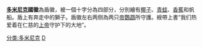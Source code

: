 {{Infobox coat of arms
|name             = 多米尼克国徽
|image            = Coat-of-arms-of-Dominica.svg
|image_width      = 
|middle           =
|middle_width     =
|middle_caption   = 
|lesser           = 
|lesser_width     = 
|lesser_caption   = 
|armiger          = [[多米尼克国|多米尼克国]]
|year_adopted     = 1961年
|crest            = 
|torse            = 
|shield           = 
|supporters       =
|compartment      = 
|motto            = 
|orders           = 
|other_elements   = 
|earlier_versions = 
|use              = 
}}
'''[[多米尼克|多米尼克]]國徽'''為盾徽，被一個十字分為四部分，分別繪有[[椰子|椰子]]、[[青蛙|青蛙]]、[[香蕉|香蕉]]和帆船。盾上有奔走中的獅子。盾徽左右两侧為两只[[帝鸚鵡|帝鸚鵡]]所守護。綬帶上書“我们热爱着在仁慈的[[上帝|上帝]]守护下的大地”。

{{美洲题目|国徽}}

[[分类:多米尼克|分类:多米尼克]]
[[分类:國徽|D]]